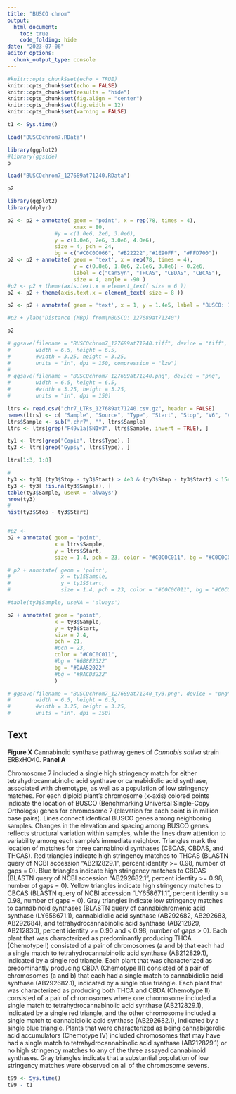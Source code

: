 ```yaml
---
title: "BUSCO chrom"
output: 
  html_document:
    toc: true
    code_folding: hide
date: "2023-07-06"
editor_options: 
  chunk_output_type: console
---
```


```r
#knitr::opts_chunk$set(echo = TRUE)
knitr::opts_chunk$set(echo = FALSE)
knitr::opts_chunk$set(results = "hide")
knitr::opts_chunk$set(fig.align = "center")
knitr::opts_chunk$set(fig.width = 12)
knitr::opts_chunk$set(warning = FALSE)
```


```r
t1 <- Sys.time()
```


```r
load("BUSCOchrom7.RData")
```


```r
library(ggplot2)
#library(ggside)
p
```


```r
load("BUSCOchrom7_127689at71240.RData")
```

```r
p2
```



```r
library(ggplot2)
library(dplyr)

p2 <- p2 + annotate( geom = 'point', x = rep(78, times = 4),
                     xmax = 80, 
               #y = c(1.0e6, 2e6, 3.0e6),
               y = c(1.0e6, 2e6, 3.0e6, 4.0e6),
               size = 4, pch = 24, 
               bg = c("#C0C0C066", "#B22222","#1E90FF", "#FFD700"))
p2 <- p2 + annotate( geom = 'text', x = rep(78, times = 4), 
                     y = c(0.8e6, 1.8e6, 2.8e6, 3.8e6) - 0.2e6, 
                     label = c("CanSyn", "THCAS", "CBDAS", "CBCAS"), 
                     size = 4, angle = -90 )
#p2 <- p2 + theme(axis.text.x = element_text( size = 6 ))
p2 <- p2 + theme(axis.text.x = element_text( size = 8 ))

p2 <- p2 + annotate( geom = 'text', x = 1, y = 1.4e5, label = "BUSCO: 127689at71240", hjust = 0)

#p2 + ylab("Distance (MBp) from\nBUSCO: 127689at71240")

p2

# ggsave(filename = "BUSCOchrom7_127689at71240.tiff", device = "tiff",
#        width = 6.5, height = 6.5,
#        #width = 3.25, height = 3.25,
#        units = "in", dpi = 150, compression = "lzw")
# 
# ggsave(filename = "BUSCOchrom7_127689at71240.png", device = "png",
#        width = 6.5, height = 6.5,
#        #width = 3.25, height = 3.25,
#        units = "in", dpi = 150)

```



```r
ltrs <- read.csv("chr7_LTRs_127689at71240.csv.gz", header = FALSE)
names(ltrs) <- c( "Sample", "Source", "Type", "Start", "Stop", "V6", "V7", "V8", "V9")
ltrs$Sample <- sub(".chr7", "", ltrs$Sample)
ltrs <- ltrs[grep("F49v1a|SN1v3", ltrs$Sample, invert = TRUE), ]

ty1 <- ltrs[grep("Copia", ltrs$Type), ]
ty3 <- ltrs[grep("Gypsy", ltrs$Type), ]

ltrs[1:3, 1:8]

#
ty3 <- ty3[ (ty3$Stop - ty3$Start) > 4e3 & (ty3$Stop - ty3$Start) < 15e3, ]
ty3 <- ty3[ !is.na(ty3$Sample), ]
table(ty3$Sample, useNA = 'always')
nrow(ty3)
#
hist(ty3$Stop - ty3$Start)


#p2 <-
p2 + annotate( geom = 'point', 
               x = ltrs$Sample,
               y = ltrs$Start,
               size = 1.4, pch = 23, color = "#C0C0C011", bg = "#C0C0C044")

# p2 + annotate( geom = 'point', 
#                x = ty1$Sample,
#                y = ty1$Start,
#                size = 1.4, pch = 23, color = "#C0C0C011", bg = "#C0C0C044")

#table(ty3$Sample, useNA = 'always')

p2 + annotate( geom = 'point', 
               x = ty3$Sample,
               y = ty3$Start,
               size = 2.4,
               pch = 21, 
               #pch = 23, 
               color = "#C0C0C011", 
               #bg = "#6B8E2322"
               bg = "#DAA52022"
               #bg = "#9ACD3222"
               )

# ggsave(filename = "BUSCOchrom7_127689at71240_ty3.png", device = "png",
#        width = 6.5, height = 6.5,
#        #width = 3.25, height = 3.25,
#        units = "in", dpi = 150)


```




## Text



**Figure X** Cannabinoid synthase pathway genes of *Cannabis sativa* strain ERBxHO40.
**Panel A**

Chromosome 7 included a single high stringency match for either tetrahydrocannabinolic acid synthase or cannabidiolic acid synthase, associated with chemotype, as well as a population of low stringency matches.
For each diploid plant's chromosome (x-axis) colored points indicate the location of BUSCO (Benchmarking Universal Single-Copy Orthologs) genes for chromosome 7 (elevation for each point is in million base pairs).
Lines connect identical BUSCO genes among neighboring samples.
Changes in the elevation and spacing among BUSCO genes reflects structural variation within samples, while the lines draw attention to variability among each sample's immediate neighbor.
Triangles mark the location of matches for three cannabinoid synthases (CBCAS, CBDAS, and THCAS).
Red triangles indicate high stringency matches to THCAS (BLASTN query of NCBI accession "AB212829.1", percent identity >= 0.98, number of gaps = 0).
Blue triangles indicate high stringency matches to CBDAS (BLASTN query of NCBI accession "AB292682.1", percent identity >= 0.98, number of gaps = 0).
Yellow triangles indicate high stringency matches to CBCAS (BLASTN query of NCBI accession "LY658671.1", percent identity >= 0.98, number of gaps = 0).
Gray triangles indicate low stringency matches to cannabinoid synthases (BLASTN query of cannabichromenic acid synthase (LY658671.1), cannabidiolic acid synthase (AB292682, AB292683, AB292684), and tetrahydrocannabinolic acid synthase (AB212829, AB212830), percent identity >= 0.90 and < 0.98, number of gaps > 0).
Each plant that was characterized as predominantly producing THCA (Chemotype I) consisted of a pair of chromosomes (a and b) that each had a single match to tetrahydrocannabinolic acid synthase (AB212829.1), indicated by a single red triangle.
Each plant that was characterized as predominantly producing CBDA (Chemotype III) consisted of a pair of chromosomes (a and b) that each had a single match to cannabidiolic acid synthase (AB292682.1), indicated by a single blue triangle.
Each plant that was characterized as producing both THCA and CBDA (Chemotype II) consisted of a 
pair of chromosomes where one chromosome included a single match to tetrahydrocannabinolic acid synthase (AB212829.1), indicated by a single red triangle, and the other chromosome included a single match to cannabidiolic acid synthase (AB292682.1), indicated by a single blue triangle.
Plants that were characterized as being cannabigerolic acid accumulators (Chemotype IV) included chromosomes that may have had a single match to tetrahydrocannabinolic acid synthase (AB212829.1) or no high stringency matches to any of the three assayed cannabinoid synthases.
Gray triangles indicate that a substantial population of low stringency matches were observed on all of the chromosome sevens.




```r
t99 <- Sys.time()
t99 - t1
```

